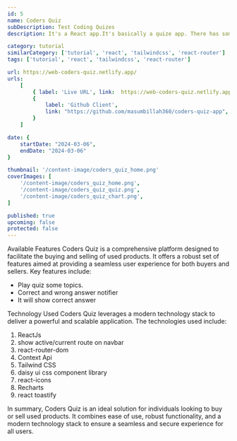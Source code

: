 ```yaml
---
id: 5
name: Coders Quiz
subDescription: Test Coding Quizes
description: It's a React app.It's basically a quize app. There has some options and user can select an option. If answer is correct or wrong this app will notify you. You can choose option and app will be notify you this answer is correct or wrong. You can see correct answer also.

category: tutorial
similarCategory: ['tutorial', 'react', 'tailwindcss', 'react-router']
tags: ['tutorial', 'react', 'tailwindcss', 'react-router']

url: https://web-coders-quiz.netlify.app/
urls:
    [
        { label: 'Live URL', link:  https://web-coders-quiz.netlify.app/ },
        {
            label: 'Github Client',
            link: "https://github.com/masumbillah360/coders-quiz-app",
        }
    ]

date: {
    startDate: "2024-03-06",
    endDate: "2024-03-06"
}

thumbnail: '/content-image/coders_quiz_home.png'
coverImages: [
    '/content-image/coders_quiz_home.png',
    '/content-image/coders_quiz_quiz.png',
    '/content-image/coders_quiz_chart.png',
]

published: true
upcoming: false
protected: false
---
```


<Heading typo="h2">Available Features</Heading>
<Paragraph>
    Coders Quiz is a comprehensive platform designed to facilitate the buying
    and selling of used products. It offers a robust set of features aimed at
    providing a seamless user experience for both buyers and sellers. Key
    features include:
</Paragraph>
<ul>
    <li>Play quiz some topics.</li>
    <li>Correct and wrong answer notifier</li>
    <li>It will show correct answer</li>
</ul>


<Heading typo="h2">Technology Used</Heading>
<Paragraph>
    Coders Quiz leverages a modern technology stack to deliver a powerful and
    scalable application. The technologies used include:
</Paragraph>
<ol>
    <li>ReactJs</li>
    <li>show active/current route on navbar</li>
    <li>react-router-dom</li>
    <li>Context Api</li>
    <li>Tailwind CSS</li>
    <li>daisy ui css component library</li>
    <li>react-icons</li>
    <li>Recharts</li>
    <li>react toastify</li>
</ol>

<Paragraph>
    In summary, Coders Quiz is an ideal solution for individuals looking to buy
    or sell used products. It combines ease of use, robust functionality, and a
    modern technology stack to ensure a seamless and secure experience for all
    users.
</Paragraph>
